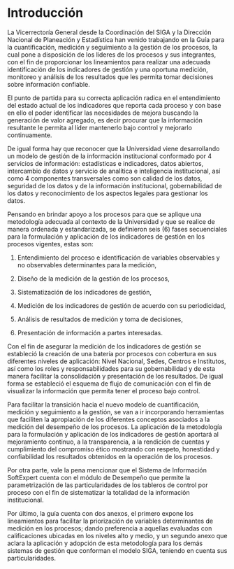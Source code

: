 # Introducción {#intro}

La Vicerrectoría General desde la Coordinación del SIGA y la Dirección Nacional de Planeación y Estadística han
venido trabajando en la Guía para la cuantificación, medición y seguimiento a la gestión de los procesos, la cual pone a disposición de los líderes de los procesos y sus integrantes, con el fin de proporcionar los lineamientos para realizar una adecuada identificación de los indicadores de gestión y una oportuna medición, monitoreo y análisis de los resultados que les permita tomar decisiones sobre información confiable.

El punto de partida para su correcta aplicación radica en el entendimiento del estado actual de los indicadores
que reporta cada proceso y con base en ello el poder identificar las necesidades de mejora buscando la
generación de valor agregado, es decir procurar que la información resultante le permita al líder mantenerlo
bajo control y mejorarlo continuamente.

De igual forma hay que reconocer que la Universidad viene desarrollando un modelo de gestión de la
información institucional conformado por 4 servicios de información: estadísticas e indicadores, datos abiertos,
intercambio de datos y servicio de analítica e inteligencia institucional, así como 4 componentes transversales como son calidad de los datos, seguridad de los datos y de la información institucional, gobernabilidad de los datos y reconocimiento de los aspectos legales para gestionar los datos.

Pensando en brindar apoyo a los procesos para que se aplique una metodología adecuada al contexto de la
Universidad y que se realice de manera ordenada y estandarizada, se definieron seis (6) fases secuenciales para la formulación y aplicación de los indicadores de gestión en los procesos vigentes, estas son:

1. Entendimiento del proceso e identificación de variables observables y no observables determinantes para la medición, 

2. Diseño de la medición de la gestión de los procesos,

3. Sistematización de los indicadores de gestión, 

4. Medición de los indicadores de gestión de acuerdo con su periodicidad,

5. Análisis de resultados de medición y toma de decisiones, 

6. Presentación de información a partes interesadas.

Con el fin de asegurar la medición de los indicadores de gestión se estableció la creación de una batería por
procesos con cobertura en sus diferentes niveles de aplicación: Nivel Nacional, Sedes, Centros e Institutos, así como los roles y responsabilidades para su gobernabilidad y de esta manera facilitar la consolidación y presentación de los resultados. De igual forma se estableció el esquema de flujo de comunicación con el fin de visualizar la información que permita tener el proceso bajo control.

Para facilitar la transición hacia el nuevo modelo de cuantificación, medición y seguimiento a la gestión, se van a ir incorporando herramientas que faciliten la apropiación de los diferentes conceptos asociados a la medición del desempeño de los procesos. La aplicación de la metodología para la formulación y aplicación de los
indicadores de gestión aportará al mejoramiento continuo, a la transparencia, a la rendición de cuentas y cumplimiento del compromiso ético mostrando con respeto, honestidad y confiabilidad los resultados obtenidos
en la operación de los procesos.

Por otra parte, vale la pena mencionar que el Sistema de Información SoftExpert cuenta con el módulo de
Desempeño que permite la parametrización de las particularidades de los tableros de control por proceso con el fin de sistematizar la totalidad de la información institucional.

Por último, la guía cuenta con dos anexos, el primero expone los lineamientos para facilitar la priorización de
variables determinantes de medición en los procesos; dando preferencia a aquellas evaluadas con calificaciones
ubicadas en los niveles alto y medio, y un segundo anexo que aclara la aplicación y adopción de esta
metodología para los demás sistemas de gestión que conforman el modelo SIGA, teniendo en cuenta sus
particularidades.